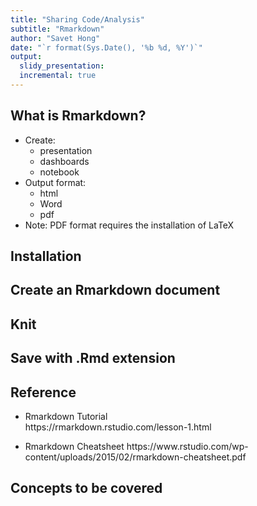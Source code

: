 ```yaml
---
title: "Sharing Code/Analysis"
subtitle: "Rmarkdown"
author: "Savet Hong"
date: "`r format(Sys.Date(), '%b %d, %Y')`"
output:
  slidy_presentation:
  incremental: true
---
```

  
## What is Rmarkdown?
- Create:
    + presentation
    + dashboards
    + notebook
- Output format:
    + html
    + Word
    + pdf
    
- Note: PDF format requires the installation of LaTeX     

## Installation



## Create an Rmarkdown document


## Knit

## Save with .Rmd extension


## Reference

- Rmarkdown Tutorial    
https://rmarkdown.rstudio.com/lesson-1.html

- Rmarkdown Cheatsheet
https://www.rstudio.com/wp-content/uploads/2015/02/rmarkdown-cheatsheet.pdf

## Concepts to be covered
